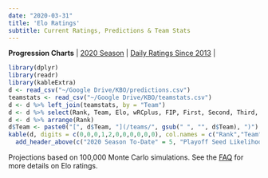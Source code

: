 ```yaml
---
date: "2020-03-31"
title: 'Elo Ratings'
subtitle: Current Ratings, Predictions & Team Stats
---
```

**Progression Charts** | [2020 Season](/elo2020/) | [Daily Ratings Since 2013](/elohistory/) |
 <br>

```r
library(dplyr)
library(readr)
library(kableExtra)
d <- read_csv("~/Google Drive/KBO/predictions.csv")
teamstats <- read_csv("~/Google Drive/KBO/teamstats.csv")
d <- d %>% left_join(teamstats, by = "Team")
d <- d %>% select(Rank, Team, Elo, wRCplus, FIP, First, Second, Third, Fourth, Fifth, Out)
d <- d %>% arrange(Rank)
d$Team <- paste0("[", d$Team, "](/teams/", gsub(" ", "", d$Team), ")") 
kable(d, digits = c(0,0,0,1,2,0,0,0,0,0,0), col.names = c("Rank","Team","Elo", "wRC+", "FIP", "1st","2nd","3rd","4th","5th","Out")) %>%
  add_header_above(c("2020 Season To-Date" = 5, "Playoff Seed Likelihood" = 6)) %>% kable_styling(bootstrap_options = c("striped", "hover"), fixed_thead = T) %>% column_spec(2, bold = T) %>% column_spec(5, border_right = T)
```
Projections based on 100,000 Monte Carlo simulations. See the [FAQ](https://www.kbofancystats.com/faq/eloratings/) for more details on Elo ratings.